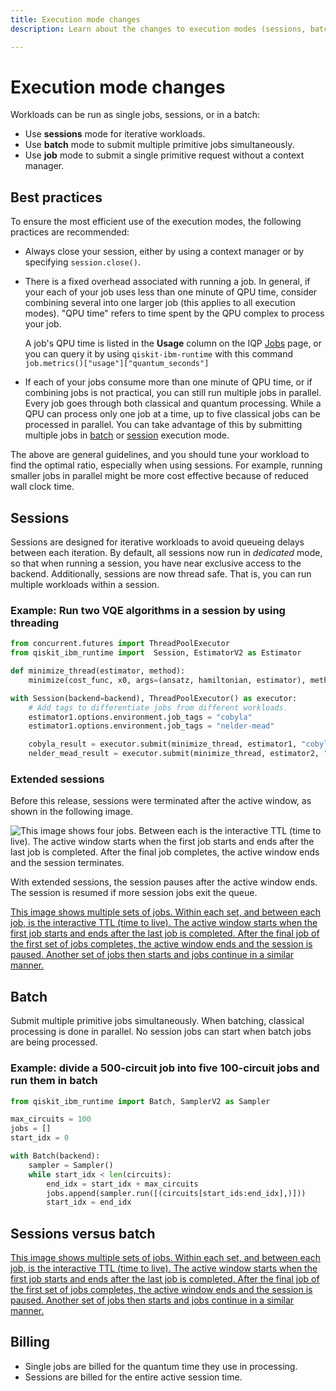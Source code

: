 ```yaml
---
title: Execution mode changes
description: Learn about the changes to execution modes (sessions, batch, and single jobs)

---
```


<span id="execution-modes"></span>

# Execution mode changes

Workloads can be run as single jobs, sessions, or in a batch: 

- Use **sessions** mode for iterative workloads.
- Use **batch** mode to submit multiple primitive jobs simultaneously.
- Use **job** mode to submit a single primitive request without a context manager.


## Best practices

To ensure the most efficient use of the execution modes, the following practices are recommended:  

- Always close your session, either by using a context manager or by specifying `session.close()`.
- There is a fixed overhead associated with running a job. In general, if your each of your job uses less than one minute of QPU time, consider combining several into one larger job (this applies to all execution modes). "QPU time" refers to time spent by the QPU complex to process your job. 
    
    A job's QPU time is listed in the **Usage** column on the IQP [Jobs](https://quantum.ibm.com/jobs) page, or you can  query it by using  `qiskit-ibm-runtime` with this command `job.metrics()["usage"]["quantum_seconds"]`

- If each of your jobs consume more than one minute of QPU time, or if combining jobs is not practical, you can still run multiple jobs in parallel. Every job goes through both classical and quantum processing. While a QPU can process only one job at a time, up to five classical jobs can be processed in parallel. You can take advantage of this by submitting multiple jobs in [batch](#divide) or [session](#two-vqe) execution mode. 

The above are general guidelines, and you should tune your workload to find the optimal ratio, especially when using sessions. For example, running smaller jobs in parallel might be more cost effective because of reduced wall clock time.
 

## Sessions

Sessions are designed for iterative workloads to avoid queueing delays between each iteration. By default, all sessions now run in *dedicated* mode, so that when running a session, you have near exclusive access to the backend.  Additionally, sessions are now thread safe. That is, you can run multiple workloads within a session. 

<span id="two-vqe"></span>
### Example: Run two VQE algorithms in a session by using threading

```python
from concurrent.futures import ThreadPoolExecutor
from qiskit_ibm_runtime import  Session, EstimatorV2 as Estimator

def minimize_thread(estimator, method):
    minimize(cost_func, x0, args=(ansatz, hamiltonian, estimator), method=method)

with Session(backend=backend), ThreadPoolExecutor() as executor:
    # Add tags to differentiate jobs from different workloads.
    estimator1.options.environment.job_tags = "cobyla"
    estimator1.options.environment.job_tags = "nelder-mead"

    cobyla_result = executor.submit(minimize_thread, estimator1, "cobyla").result()
    nelder_mead_result = executor.submit(minimize_thread, estimator2, "nelder-mead").result()
```

### Extended sessions 

Before this release, sessions were terminated after the active window, as shown in the following image.

![This image shows four jobs.  Between each is the interactive TTL (time to live).  The active window starts when the first job starts and ends after the last job is completed. After the final job completes, the active window ends and the session terminates.](/images/run/SessionTTL.png 'Figure 1: Session behavior prior to extended sessions') 

With extended sessions, the session pauses after the active window ends. The session is resumed if more session jobs exit the queue. 

[This image shows multiple sets of jobs.  Within each set, and between each job, is the interactive TTL (time to live).  The active window starts when the first job starts and ends after the last job is completed. After the final job of the first set of jobs completes, the active window ends and the session is paused.  Another set of jobs then starts and jobs continue in a similar manner.](/images/run/ExtendedSession.svg 'Figure 2: Extended sessions')

## Batch

Submit multiple primitive jobs simultaneously. When batching, classical processing is done in parallel. No session jobs can start when batch jobs are being processed. 

<span id="divide"></span>
### Example: divide a 500-circuit job into five 100-circuit jobs and run them in batch
```python
from qiskit_ibm_runtime import Batch, SamplerV2 as Sampler

max_circuits = 100
jobs = []
start_idx = 0

with Batch(backend):
    sampler = Sampler()    
    while start_idx < len(circuits):
        end_idx = start_idx + max_circuits  
        jobs.append(sampler.run([(circuits[start_ids:end_idx],)]))
        start_idx = end_idx
```

## Sessions versus batch 

[This image shows multiple sets of jobs.  Within each set, and between each job, is the interactive TTL (time to live).  The active window starts when the first job starts and ends after the last job is completed. After the final job of the first set of jobs completes, the active window ends and the session is paused.  Another set of jobs then starts and jobs continue in a similar manner.](/images/run/SessionVsBatch.svg 'Figure 3: Sessions compared to batch')

## Billing

* Single jobs are billed for the quantum time they use in processing. 
* Sessions are billed for the entire active session time. 
